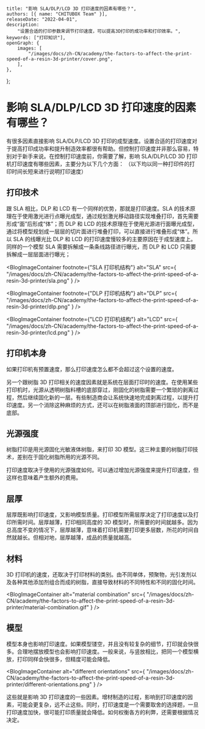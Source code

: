 	title: "影响 SLA/DLP/LCD 3D 打印速度的因素有哪些？",
	authors: [{ name: "CHITUBOX Team" }],
	releaseDate: "2022-04-01",
	description:
		"设置合适的打印参数来调节打印速度，可以提高3D打印的成功率和打印效率。",
	keywords: ["打印知识"],
	openGraph: {
		images: [
			"/images/docs/zh-CN/academy/the-factors-to-affect-the-print-speed-of-a-resin-3d-printer/cover.png",
		],
	},
};

# 影响 SLA/DLP/LCD 3D 打印速度的因素有哪些？

有很多因素直接影响 SLA/DLP/LCD 3D 打印的成型速度。设置合适的打印速度对于提高打印成功率和提升制造效率都很有帮助。但控制打印速度并非那么容易，特别对于新手来说。在控制打印速度前，你需要了解，影响 SLA/DLP/LCD 3D 打印机打印速度有哪些因素，主要分为以下几个方面：
（以下均以同一种打印件的打印时间长短来进行说明打印速度）

## 打印技术

跟 SLA 相比，DLP 和 LCD 有一个同样的优势，那就是打印速度。SLA 的技术原理在于使用激光进行点曝光成型，通过规划激光移动路径实现堆叠打印，首先需要形成“面”后形成“体”；而 DLP 和 LCD 的技术原理在于使用光源进行面曝光成型，通过将模型规划成一层层的切片面进行堆叠打印，可以直接进行堆叠形成“体”。所以 SLA 的线曝光比 DLP 和 LCD 的打印速度慢较多的主要原因在于成型速度上。同样的一个模型 SLA 需要拆解成一条条线路径进行曝光，而 DLP 和 LCD 只需要拆解成一层层面进行曝光；

<BlogImageContainer footnote={"SLA 打印机结构"}
	alt="SLA"
	src={
		"/images/docs/zh-CN/academy/the-factors-to-affect-the-print-speed-of-a-resin-3d-printer/sla.png"
	}
/>

<BlogImageContainer footnote={"DLP 打印机结构"}
	alt="DLP"
	src={
		"/images/docs/zh-CN/academy/the-factors-to-affect-the-print-speed-of-a-resin-3d-printer/dlp.png"
	}
/>

<BlogImageContainer footnote={"LCD 打印机结构"}
	alt="LCD"
	src={
		"/images/docs/zh-CN/academy/the-factors-to-affect-the-print-speed-of-a-resin-3d-printer/lcd.png"
	}
/>

## 打印机本身

如果打印机有预置速度，那么打印速度怎么都不会超过这个设置的速度。

另一个跟树脂 3D 打印相关的速度因素就是系统在层面打印时的速度。在使用某些打印机时，光源从透明树脂料槽的底部穿过，刚固化的树脂需要一个繁琐的剥离过程，然后继续固化新的一层。有些制造商会让系统快速地完成剥离过程，以提升打印速度。另一个消除这种麻烦的方式，还可以在树脂液面的顶部进行固化，而不是底部。

## 光源强度

树脂打印是用光源固化光敏液体树脂，来打印 3D 模型。这三种主要的树脂打印技术，差别在于固化树脂所用的光源不同。

打印速度取决于使用的光源强度如何。可以通过增加光源强度来提升打印速度，但这样也意味着产生额外的费用。

## 层厚

层厚既影响打印速度，又影响模型质量。打印模型所需层厚决定了打印速度以及打印所需时间。层厚越薄，打印相同高度的 3D 模型时，所需要的时间就越多。因为总高度不变的情况下，层厚越薄，意味着打印机需要打印更多层数，所花的时间自然就越长。但相对地，层厚越薄，成品的质量就越高。

## 材料

3D 打印机的速度，还取决于打印材料的类别。由不同单体，预聚物，光引发剂以及各种其他添加剂组合而成的树脂，直接导致材料的不同特性和不同的固化时间。

<BlogImageContainer
	alt="material combination"
	src={
		"/images/docs/zh-CN/academy/the-factors-to-affect-the-print-speed-of-a-resin-3d-printer/material-combination.gif"
	}
/>

## 模型

模型本身也影响打印速度。如果模型镂空，并且没有较复杂的细节，打印就会快很多。合理地摆放模型也会影响打印速度。一般来说，与竖放相比，把同一个模型横放，打印同样会快很多，但精度可能会降低。

<BlogImageContainer
	alt="different orientations"
	src={
		"/images/docs/zh-CN/academy/the-factors-to-affect-the-print-speed-of-a-resin-3d-printer/different-orientations.png"
	}
/>

这些就是影响 3D 打印速度的一些因素。增材制造的过程，影响到打印速度的因素，可能会更复杂，远不止这些。同时，打印速度是一个需要取舍的选择题，一旦打印速度加快，很可能打印质量就会降低。如何权衡各方的利弊，还需要根据情况决定。
